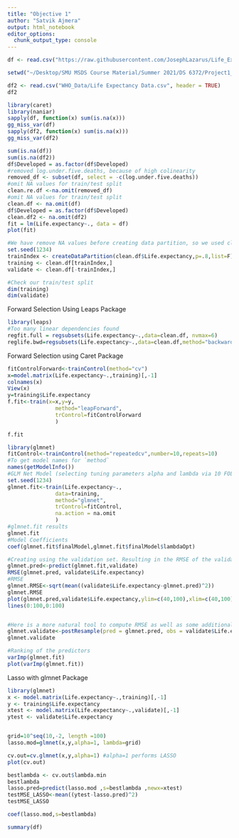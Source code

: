```yaml
---
title: "Objective 1"
author: "Satvik Ajmera"
output: html_notebook
editor_options: 
  chunk_output_type: console
---
```

```r
df <- read.csv("https://raw.githubusercontent.com/JosephLazarus/Life_Expectancy/main/Data_Folder/clean_scaled.csv", header = TRUE, fileEncoding="UTF-8-BOM")

setwd("~/Desktop/SMU MSDS Course Material/Summer 2021/DS 6372/Project1_Summer_2021/GitHub Repo/Life_Expectancy")

df2 <- read.csv("WHO_Data/Life Expectancy Data.csv", header = TRUE)
df2
```


```r
library(caret)
library(naniar)
sapply(df, function(x) sum(is.na(x)))
gg_miss_var(df)
sapply(df2, function(x) sum(is.na(x)))
gg_miss_var(df2)

sum(is.na(df))
sum(is.na(df2))
df$Developed = as.factor(df$Developed)
#removed log.under.five.deaths, because of high colinearity
removed_df <- subset(df, select = -c(log.under.five.deaths))
#omit NA values for train/test split
clean.re.df <-na.omit(removed_df)
#omit NA values for train/test split
clean.df <- na.omit(df)
df$Developed = as.factor(df$Developed)
clean.df2 <- na.omit(df2)
fit = lm(Life.expectancy~., data = df)
plot(fit)

#We have remove NA values before creating data partition, so we used clean.df
set.seed(1234)
trainIndex <- createDataPartition(clean.df$Life.expectancy,p=.8,list=F)
training <- clean.df[trainIndex,]
validate <- clean.df[-trainIndex,]

#Check our train/test split
dim(training)
dim(validate)
```

Forward Selection Using Leaps Package
```r
library(leaps)
#Too many linear dependencies found
regfit.full = regsubsets(Life.expectancy~.,data=clean.df, nvmax=6)
reglife.bwd=regsubsets(Life.expectancy~.,data=clean.df,method="backward",nvmax=10)

```

Forward Selection using Caret Package
```r
fitControlForward<-trainControl(method="cv")
x=model.matrix(Life.expectancy~.,training)[,-1]
colnames(x)
View(x)
y=training$Life.expectancy
f.fit<-train(x=x,y=y, 
               method="leapForward",
               trControl=fitControlForward
               )

f.fit
```


```r
library(glmnet)
fitControl<-trainControl(method="repeatedcv",number=10,repeats=10)
#To get model names for `method`
names(getModelInfo())
#GLM Net Model (selecting tuning parameters alpha and lambda via 10 FOLD CV)
set.seed(1234)
glmnet.fit<-train(Life.expectancy~.,
               data=training,
               method="glmnet",
               trControl=fitControl,
               na.action = na.omit
               )
#glmnet.fit results
glmnet.fit
#Model Coefficients
coef(glmnet.fit$finalModel,glmnet.fit$finalModel$lambdaOpt)
```

```r
#Creating using the validation set. Resulting in the RMSE of the validation set
glmnet.pred<-predict(glmnet.fit,validate)
RMSE(glmnet.pred, validate$Life.expectancy)
#RMSE
glmnet.RMSE<-sqrt(mean((validate$Life.expectancy-glmnet.pred)^2))
glmnet.RMSE
plot(glmnet.pred,validate$Life.expectancy,ylim=c(40,100),xlim=c(40,100))
lines(0:100,0:100)


#Here is a more natural tool to compute RMSE as well as some additional metrics
glmnet.validate<-postResample(pred = glmnet.pred, obs = validate$Life.expectancy)
glmnet.validate

#Ranking of the predictors
varImp(glmnet.fit)
plot(varImp(glmnet.fit))
```

Lasso with glmnet Package
```r
library(glmnet)
x <- model.matrix(Life.expectancy~.,training)[,-1]
y <- training$Life.expectancy
xtest <- model.matrix(Life.expectancy~.,validate)[,-1]
ytest <- validate$Life.expectancy


grid=10^seq(10,-2, length =100)
lasso.mod=glmnet(x,y,alpha=1, lambda=grid)

cv.out=cv.glmnet(x,y,alpha=1) #alpha=1 performs LASSO
plot(cv.out)

bestlambda <- cv.out$lambda.min
bestlambda
lasso.pred=predict(lasso.mod ,s=bestlambda ,newx=xtest)
testMSE_LASSO<-mean((ytest-lasso.pred)^2)
testMSE_LASSO

coef(lasso.mod,s=bestlambda)
```


```r
summary(df)
```

